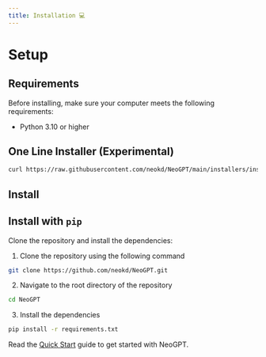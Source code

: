 ```yaml
---
title: Installation 💻
---
```


# Setup


## Requirements
Before installing, make sure your computer meets the following requirements:

- Python 3.10 or higher


## One Line Installer (Experimental)

```bash
curl https://raw.githubusercontent.com/neokd/NeoGPT/main/installers/install.sh -o install.sh && bash install.sh
```

## Install
## Install with `pip`

Clone the repository and install the dependencies:

1. Clone the repository using the following command
```bash 
git clone https://github.com/neokd/NeoGPT.git
```

2. Navigate to the root directory of the repository

```bash 
cd NeoGPT
```

3. Install the dependencies

```bash
pip install -r requirements.txt
```


Read the [Quick Start](/guides/quick-start) guide to get started with NeoGPT.
